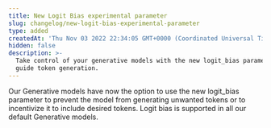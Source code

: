 ```yaml
---
title: New Logit Bias experimental parameter
slug: changelog/new-logit-bias-experimental-parameter
type: added
createdAt: 'Thu Nov 03 2022 22:34:05 GMT+0000 (Coordinated Universal Time)'
hidden: false
description: >-
  Take control of your generative models with the new logit_bias parameter to
  guide token generation.
---
```

Our Generative models have now the option to use the new logit_bias parameter to prevent the model from generating unwanted tokens or to incentivize it to include desired tokens. Logit bias is supported in all our default Generative models.
